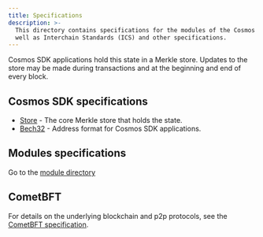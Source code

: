 ```yaml
---
title: Specifications
description: >-
  This directory contains specifications for the modules of the Cosmos SDK as
  well as Interchain Standards (ICS) and other specifications.
---
```


Cosmos SDK applications hold this state in a Merkle store. Updates to
the store may be made during transactions and at the beginning and end of every
block.

## Cosmos SDK specifications

- [Store](/docs/sdk/next/documentation/state-storage/store) - The core Merkle store that holds the state.
- [Bech32](/docs/sdk/next/documentation/protocol-development/bech32) - Address format for Cosmos SDK applications.

## Modules specifications

Go to the [module directory](https://docs.cosmos.network/main/modules)

## CometBFT

For details on the underlying blockchain and p2p protocols, see
the [CometBFT specification](https://github.com/cometbft/cometbft/tree/main/spec).
